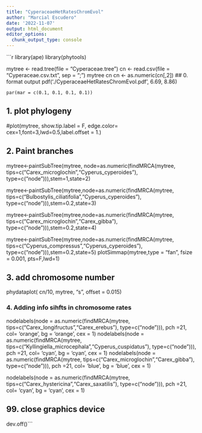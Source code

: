 ```yaml
---
title: "CyperaceaeHetRatesChromEvol"
author: "Marcial Escudero"
date: '2022-11-07'
output: html_document
editor_options: 
  chunk_output_type: console
---
```


```r
library(ape)
library(phytools)

mytree <- read.tree(file = "Cyperaceae.tree")
cn <- read.csv(file = "Cyperaceae.csv.txt", sep = ";")
mytree
cn
cn <- as.numeric(cn[,2])
## 0. format output
  pdf('./CyperaceaeHetRatesChromEvol.pdf', 6.69, 8.86)
 
    par(mar = c(0.1, 0.1, 0.1, 0.1))
    

## 1. plot phylogeny

#plot(mytree, show.tip.label = F, edge.color=  cex=1,font=3,lwd=0.5,label.offset = 1.)
    
## 2. Paint branches
mytree<-paintSubTree(mytree, node=as.numeric(findMRCA(mytree, tips=c("Carex_microglochin","Cyperus_cyperoides"), type=c("node"))),stem=1,state=2)

mytree<-paintSubTree(mytree,node=as.numeric(findMRCA(mytree, tips=c("Bulbostylis_ciliatifolia","Cyperus_cyperoides"), type=c("node"))),stem=0.2,state=3)

mytree<-paintSubTree(mytree,node=as.numeric(findMRCA(mytree, tips=c("Carex_microglochin","Carex_gibba"), type=c("node"))),stem=0.2,state=4)

mytree<-paintSubTree(mytree,node=as.numeric(findMRCA(mytree, tips=c("Cyperus_compressus","Cyperus_cyperoides"), type=c("node"))),stem=0.2,state=5)
plotSimmap(mytree,type = "fan", fsize = 0.001, pts=F,lwd=1)

## 3. add chromosome number
phydataplot(
  cn/10, 
  mytree, "s",
  offset = 0.015)

### 4. Adding info sihfts in chromosome rates
nodelabels(node = as.numeric(findMRCA(mytree, tips=c("Carex_longifructus","Carex_erebus"), type=c("node"))), pch =21, col= 'orange', bg = 'orange', cex = 1)
nodelabels(node = as.numeric(findMRCA(mytree, tips=c("Kyllingiella_microcephala","Cyperus_cuspidatus"), type=c("node"))), pch =21, col= 'cyan', bg = 'cyan', cex = 1)
nodelabels(node = as.numeric(findMRCA(mytree, tips=c("Carex_microglochin","Carex_gibba"), type=c("node"))), pch =21, col= 'blue', bg = 'blue', cex = 1)

nodelabels(node = as.numeric(findMRCA(mytree, tips=c("Carex_hystericina","Carex_saxatilis"), type=c("node"))), pch =21, col= 'cyan', bg = 'cyan', cex = 1)


## 99. close graphics device
dev.off()```


